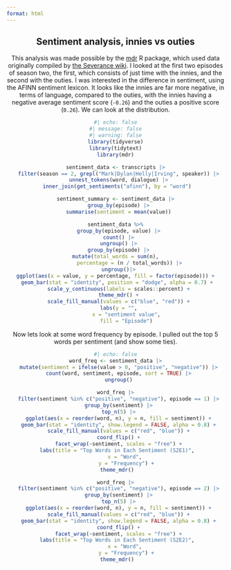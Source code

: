 ```yaml
---
format: html
---
```


<center>

::: text

## Sentiment analysis, innies vs outies

This analysis was made possible by the [mdr](https://lucymcgowan.github.io/mdr) R package, which used data originally compiled by [the Severance wiki](https://severance.wiki/). I looked at the first two episodes of season two, the first, which consists of just time with the innies, and the second with the outies. I was interested in the difference in sentiment, using the AFINN sentiment lexicon. It looks like the innies are far more negative, in terms of language, compared to the outies, with the innies having a negative average sentiment score (`-0.26`) and the outies a positive score (`0.26`). We can look at the distribution.

:::

```r
#| echo: false
#| message: false
#| warning: false
library(tidyverse)
library(tidytext)
library(mdr)

sentiment_data <- transcripts |>
  filter(season == 2, grepl("Mark|Dylan|Helly|Irving", speaker)) |>
  unnest_tokens(word, dialogue) |>
  inner_join(get_sentiments("afinn"), by = "word") 

sentiment_summary <- sentiment_data |>
  group_by(episode) |>
  summarise(sentiment = mean(value))

sentiment_data %>%
  group_by(episode, value) |>
  count() |>
  ungroup() |>
  group_by(episode) |>
  mutate(total_words = sum(n),  
         percentage = (n / total_words)) |>
  ungroup()|>
ggplot(aes(x = value, y = percentage, fill = factor(episode))) +
  geom_bar(stat = "identity", position = "dodge", alpha = 0.7) + 
  scale_y_continuous(labels = scales::percent) +
  theme_mdr() +
  scale_fill_manual(values = c("blue", "red")) +
  labs(y = "",
       x = "sentiment value",
       fill = "Episode")
```

::: text

Now lets look at some word frequency by episode. I pulled out the top 5 words per sentiment (and show some ties). 

:::


```r
#| echo: false
word_freq <- sentiment_data |>
  mutate(sentiment = ifelse(value > 0, "positive", "negative")) |>
  count(word, sentiment, episode, sort = TRUE) |>
  ungroup()

word_freq |>
  filter(sentiment %in% c("positive", "negative"), episode == 1) |>
  group_by(sentiment) |>
  top_n(5) |>
  ggplot(aes(x = reorder(word, n), y = n, fill = sentiment)) +
  geom_bar(stat = "identity", show.legend = FALSE, alpha = 0.8) +
  scale_fill_manual(values = c("red", "blue")) +
  coord_flip() +
  facet_wrap(~sentiment, scales = "free") +
  labs(title = "Top Words in Each Sentiment (S2E1)", 
       x = "Word", 
       y = "Frequency") +
  theme_mdr() 

word_freq |>
  filter(sentiment %in% c("positive", "negative"), episode == 2) |>
  group_by(sentiment) |>
  top_n(5) |>
  ggplot(aes(x = reorder(word, n), y = n, fill = sentiment)) +
  scale_fill_manual(values = c("red", "blue")) +
  geom_bar(stat = "identity", show.legend = FALSE, alpha = 0.8) +
  coord_flip() +
  facet_wrap(~sentiment, scales = "free") +
  labs(title = "Top Words in Each Sentiment (S2E2)", 
       x = "Word", 
       y = "Frequency") +
  theme_mdr() 


```
</center>
